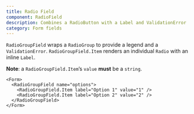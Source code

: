 ```yaml
---
title: Radio Field
component: RadioField
description: Combines a RadioButton with a Label and ValidationError
category: Form fields
---
```


`RadioGroupField` wraps a `RadioGroup` to provide a legend and a `ValidationError`. `RadioGroupField.Item` renders an individual `Radio` with an inline `Label`.

**Note**: a `RadioGroupField.Item`’s `value` **must** be a `string`.

```tsx preview
<Form>
  <RadioGroupField name="options">
    <RadioGroupField.Item label="Option 1" value="1" />
    <RadioGroupField.Item label="Option 2" value="2" />
  </RadioGroupField>
</Form>
```
